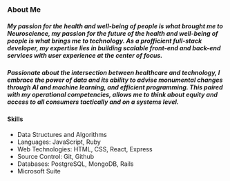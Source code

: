 ### About Me

##### My passion for the health and well-being of people is what brought me to Neuroscience, my passion for the future of the health and well-being of people is what brings me to technology. As a profficient full-stack developer, my expertise lies in building scalable front-end and back-end services with user experience at the center of focus. 
##### Passionate about the intersection between healthcare and technology, I embrace the power of data and its ability to advise monumental changes through AI and machine learning, and efficient programming. This paired with my operational competencies, allows me to think about equity and access to all consumers tactically and on a systems level. 
#### Skills
* Data Structures and Algorithms
* Languages: JavaScript, Ruby
* Web Technologies: HTML, CSS, React, Express
* Source Control: Git, Github
* Databases: PostgreSQL, MongoDB, Rails
* Microsoft Suite

